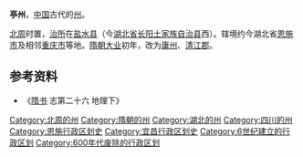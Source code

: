 '''亭州'''，[[中国|中国]]古代的[[州|州]]。

[[北周|北周]]时置，[[治所|治所]]在[[盐水县|盐水县]]（今[[湖北省|湖北省]][[长阳土家族自治县|长阳土家族自治县]]西）。辖境约今湖北省[[恩施市|恩施市]]及相邻[[重庆市|重庆市]]等地。[[隋朝|隋朝]][[大业_(年号)|大业]]初年，改为[[庸州_(大业)|庸州]]、[[清江郡_(隋朝)|清江郡]]。

== 参考资料  ==
*《[[隋书|隋书]] 志第二十六 地理下》

{{隋朝行政區劃|nocat}}
{{湖北行政区划小作品}}
{{DEFAULTSORT:T}}
[[Category:北周的州|Category:北周的州]]
[[Category:隋朝的州|Category:隋朝的州]]
[[Category:湖北的州|Category:湖北的州]]
[[Category:四川的州|Category:四川的州]]
[[Category:恩施行政区划史|Category:恩施行政区划史]]
[[Category:宜昌行政区划史|Category:宜昌行政区划史]]
[[Category:6世纪建立的行政区划|Category:6世纪建立的行政区划]]
[[Category:600年代废除的行政区划|Category:600年代废除的行政区划]]